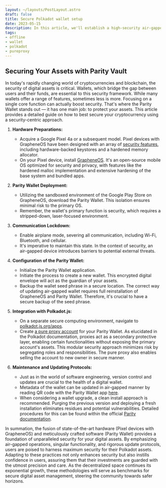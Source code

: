 ```yaml
---
layout: ~/layouts/PostLayout.astro
draft: false
title: Secure Polkadot wallet setup
date: 2023-05-15
description: In this article, we'll establish a high-security air-gapped Polkadot wallet on devices running GrapheneOS.
tags:
- offline
- wallet
- polkadot
- pureproxy
---
```


## Securing Your Assets with Parity Vault


In today's rapidly changing world of cryptocurrencies and blockchain, the
security of digital assets is critical. Wallets, which bridge the gap between
users and their funds, are essential to this security framework. While many
wallets offer a range of features, sometimes less is more. Focusing on a single
core function can actually boost security. That's where the Parity Wallet
stands out — it has one main job: to protect your assets. This article provides
a detailed guide on how to best secure your cryptocurrency using a
security-centric approach.

1. **Hardware Preparations:** 
   - Acquire a Google Pixel 4a or a subsequent model. Pixel devices with
	 GrapheneOS have been designed with an array of [security
	 features](https://grapheneos.org/features), including hardware-backed
	 keystores and a hardened memory allocator.
   - On your Pixel device, install
	 [GrapheneOS](https://grapheneos.org/install). It's an open-source mobile
	 OS optimized for security and privacy, with features like the hardened
	 malloc implementation and extensive hardening of the base system and
	 bundled apps.

2. **Parity Wallet Deployment:**
   - Utilizing the sandboxed environment of the Google Play Store on
	 GrapheneOS, download the Parity Wallet. This isolation ensures minimal
	 risk to the primary OS.
   - Remember, the wallet's primary function is security, which requires a
	 stripped-down, laser-focused environment.

3. **Communication Lockdown:** 
   - Enable airplane mode, severing all communication, including Wi-Fi,
	 Bluetooth, and cellular.
   - It's imperative to maintain this state. In the context of security, an
	 air-gapped device introduces barriers to potential external threats.

4. **Configuration of the Parity Wallet:** 
   - Initialize the Parity Wallet application.
   - Initiate the process to create a new wallet. This encrypted digital
	 envelope will act as the guardian of your assets.
   - Backup the wallet seed phrase in a secure location. The correct way
	 of updating air-gapped wallet requires full reinstallation of GrapheneOS
	 and Parity Wallet. Therefore, it's crucial to have a secure backup of the
	 seed phrase.

5. **Integration with Polkadot.js:** 
   - On a separate secure computing environment, navigate to
	 [polkadot.js.org/apps](https://polkadot.js.org/apps).
   - Create [a pure proxy
	 account](https://wiki.polkadot.network/docs/learn-proxies) for your Parity
	 Wallet. As elucidated in the Polkadot documentation, proxies act as a
	 secondary protective layer, enabling certain functionalities without
	 exposing the primary account's assets. This modular security approach
	 minimizes risk by segregating roles and responsibilities. The pure proxy
	 also enables selling the account to new owner in secure manner.

6. **Maintenance and Updating Protocols:** 
   - Just as in the world of software engineering, version control and updates
	 are crucial to the health of a digital wallet.
   - Metadata of the wallet can be updated in air-gapped manner by reading QR
	 code with the Parity Wallet app [here](https://metadata.parity.io/).
   - When considering a wallet upgrade, a clean install approach is
	 recommended. Purging the previous version and deploying a fresh
	 installation eliminates residues and potential vulnerabilities. Detailed
	 procedures for this can be found within the official [Parity
	 documentation](https://paritytech.github.io/parity-signer/tutorials/Upgrading.html).

In summation, the fusion of state-of-the-art hardware (Pixel devices with
GrapheneOS) and meticulously crafted software (Parity Wallet) provides a
foundation of unparalleled security for your digital assets. By emphasizing
air-gapped operations, singular functionality, and rigorous update protocols,
users are poised to harness maximum security for their Polkadot assets.
Adapting to these practices not only enhances security but also instills
confidence in users, assuring them that their investments are guarded with the
utmost precision and care. As the decentralized space continues its exponential
growth, these methodologies will serve as benchmarks for secure digital asset
management, steering the community towards safer horizons.
